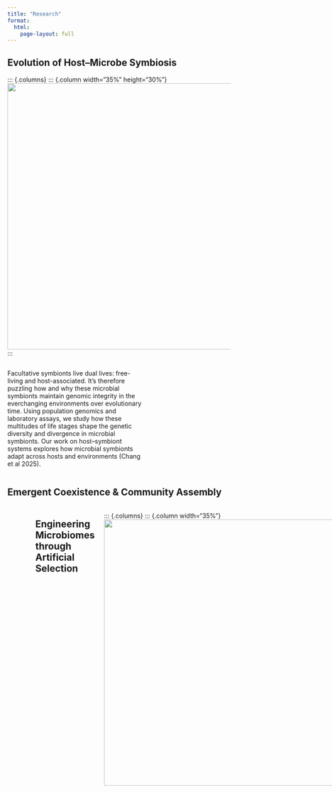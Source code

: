 ```yaml
---
title: "Research"
format:
  html:
    page-layout: full
---
```


## Evolution of Host–Microbe Symbiosis

::: {.columns}
::: {.column width="35%" height="30%"}
![](images/research/facultative.png){fig-alt="Host–symbiont systems illustration" width="600"}  
:::

::: {.column width="5%"}
:::

::: {.column width="60%"}
Facultative symbionts live dual lives: free-living and host-associated. It's therefore puzzling how and why these microbial symbionts maintain genomic integrity in the everchanging environments over evolutionary time. Using population genomics and laboratory assays, we study how these multitudes of life stages shape the genetic diversity and divergence in microbial symbionts. Our work on host–symbiont systems explores how microbial symbionts adapt across hosts and environments (Chang et al 2025). 
:::


## Emergent Coexistence & Community Assembly

::: {.columns}
::: {.column width="30%"}
![](images/research/coexistence.png){fig-alt="Emergent coexistence illustration" width="300"}  
:::

::: {.column width="10%"}
:::

::: {.column width="60%"}
One fundamental school of thoughts in ecology is the notion of interacting species pairs and its relation to coexistence and ecosystem functioning. However, the absurdly diverse ecosystems in nature challenge this pairwise, "bottom-up" perspective. Alternatively, mechanisms beyond pairwise must be involved. We experimentally showed that microbial communities can stably coexist despite that pairs of constituent species failed to do so (Chang et al 2023). This result unequivocally lended the support for the view that species coexistence is is an emergent property of ecological communities.
:::


## Engineering Microbiomes through Artificial Selection

::: {.columns}
::: {.column width="35%"}
![](images/research/landscape.png){fig-alt="Community engineering illustration" width="600"}
:::

::: {.column width="5%"}
:::

::: {.column width="60%"}
Microbial communities can be treated as evolving units, subject to artificial selection. As a proof of princple in experimental evolution systems, we found that community function can be improved by selection until heritable variation is exhausted (Chang et al 2020). A further computational study identified key strategies, which invoke stabilizing communities and perturbing ecological states, that extend this improvement by replenishing the heritable variation (Chang et al 2021). These insights point toward a design framework for microbiome engineering, where any communities can be optimized for desired traits. 
:::


